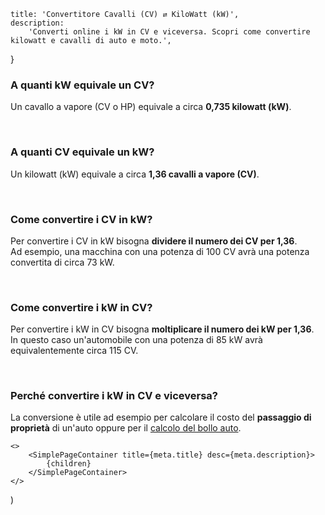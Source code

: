 
    title: 'Convertitore Cavalli (CV) ⇄ KiloWatt (kW)',
    description:
        'Converti online i kW in CV e viceversa. Scopri come convertire kilowatt e cavalli di auto e moto.',
}

<!-- -------------------------------------------------------------- -->

<ConvertitoreCvKw />

### A quanti kW equivale un CV?

Un cavallo a vapore (CV o HP) equivale a circa **0,735 kilowatt (kW)**.

<br />

### A quanti CV equivale un kW?

Un kilowatt (kW) equivale a circa **1,36 cavalli a vapore (CV)**.

<br />

### Come convertire i CV in kW?

Per convertire i CV in kW bisogna **dividere il numero dei CV per 1,36**.  
Ad esempio, una macchina con una potenza di 100 CV avrà una potenza convertita di circa 73 kW.

<br />

### Come convertire i kW in CV?

Per convertire i kW in CV bisogna **moltiplicare il numero dei kW per 1,36**.  
In questo caso un'automobile con una potenza di 85 kW avrà equivalentemente circa 115 CV.

<br />

### Perché convertire i kW in CV e viceversa?

La conversione è utile ad esempio per calcolare il costo del **passaggio di proprietà** di un'auto oppure per il [calcolo del bollo auto](/calcoli/calcolo-bollo-auto).

<!-- -------------------------------------------------------------- -->

    <>
        <SimplePageContainer title={meta.title} desc={meta.description}>
            {children}
        </SimplePageContainer>
    </>
)
